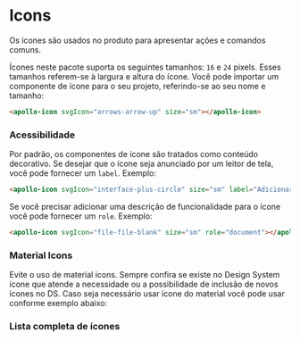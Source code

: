 
# Icons

<Status />

Os ícones são usados ​​no produto para apresentar ações e comandos comuns.

<Story id="design-tokens-icons--base" />

<Props id="design-tokens-icons--base" />

Ícones neste pacote suporta os seguintes tamanhos: `16` e `24` pixels. Esses tamanhos referem-se à largura e altura do ícone. Você pode importar um componente de ícone para o seu projeto, referindo-se ao seu nome e tamanho:

```html
<apollo-icon svgIcon="arrows-arrow-up" size="sm"></apollo-icon>
```

### Acessibilidade

Por padrão, os componentes de ícone são tratados como conteúdo decorativo. Se desejar que o ícone seja anunciado por um leitor de tela, você pode fornecer um `label`. Exemplo:

```html
<apollo-icon svgIcon="interface-plus-circle" size="sm" label="Adicionar"></apollo-icon>
```

Se você precisar adicionar uma descrição de funcionalidade para o ícone você pode fornecer um `role`. Exemplo:

```html
<apollo-icon svgIcon="file-file-blank" size="sm" role="document"></apollo-icon>
```

### Material Icons

Evite o uso de material icons. Sempre confira se existe no Design System ícone que atende a necessidade ou a possibilidade de inclusão de novos ícones no DS.
Caso seja necessário usar ícone do material você pode usar conforme exemplo abaixo:

<Story id="design-tokens-icons--slot" />

### Lista completa de ícones

<Icons />
